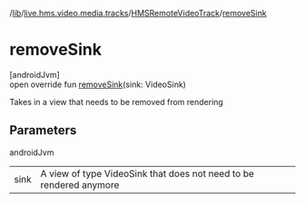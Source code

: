 /[lib](/api-reference/android/v2/home/content)/[live.hms.video.media.tracks](../index)/[HMSRemoteVideoTrack](index)/[removeSink](remove-sink)

# removeSink

[androidJvm]\
open override fun [removeSink](remove-sink)(sink: VideoSink)

Takes in a view that needs to be removed from rendering

## Parameters

androidJvm

|      |                                                                    |
| ---- | ------------------------------------------------------------------ |
| sink | A view of type VideoSink that does not need to be rendered anymore |
